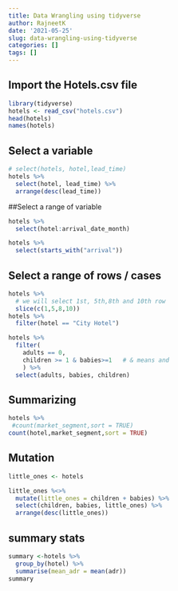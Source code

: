 ```yaml
---
title: Data Wrangling using tidyverse
author: RajneetK
date: '2021-05-25'
slug: data-wrangling-using-tidyverse
categories: []
tags: []
---
```



## Import the Hotels.csv file


```r
library(tidyverse)
hotels <- read_csv("hotels.csv")
head(hotels)
names(hotels)

```


## Select a variable
```r
# select(hotels, hotel,lead_time)
hotels %>%
  select(hotel, lead_time) %>%
  arrange(desc(lead_time))

```

##Select a range of variable

```r

hotels %>%
  select(hotel:arrival_date_month)

hotels %>%
  select(starts_with("arrival"))

```


## Select a range of rows / cases
```r

hotels %>%
  # we will select 1st, 5th,8th and 10th row
  slice(c(1,5,8,10))
hotels %>%
  filter(hotel == "City Hotel")

hotels %>%
  filter( 
    adults == 0,
    children >= 1 & babies>=1   # & means and
    ) %>% 
  select(adults, babies, children)
```


## Summarizing

```r

hotels %>%
 #count(market_segment,sort = TRUE)
count(hotel,market_segment,sort = TRUE)

```

## Mutation

```r
little_ones <- hotels

little_ones %<>%
  mutate(little_ones = children + babies) %>%
  select(children, babies, little_ones) %>%
  arrange(desc(little_ones))

```
## summary stats

```r
summary <-hotels %>%
  group_by(hotel) %>%
  summarise(mean_adr = mean(adr))
summary

```

